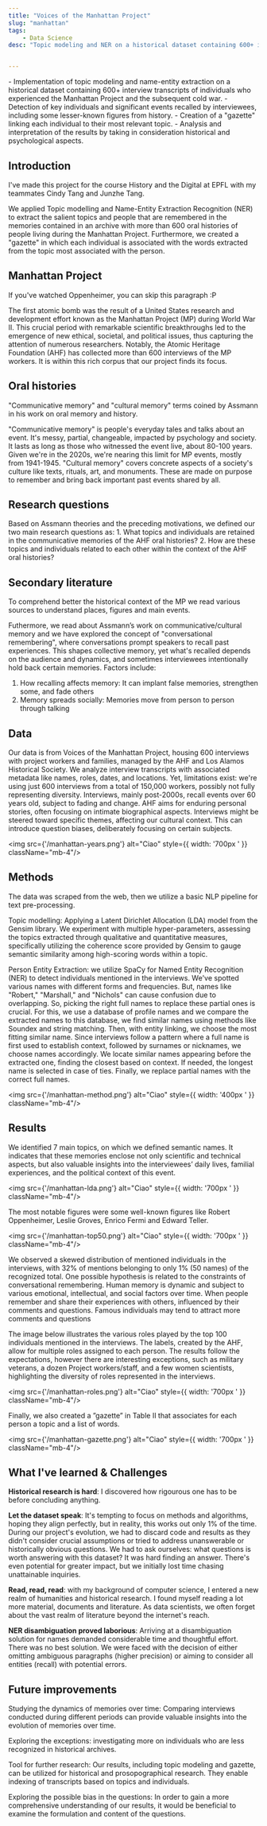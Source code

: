 ```yaml
---
title: "Voices of the Manhattan Project"
slug: "manhattan"
tags:
    - Data Science
desc: "Topic modeling and NER on a historical dataset containing 600+ interview transcripts of individuals who lived through the Manhattan Project. Through our methods, we discovered the individuals and topics most remembered and how they are connected."


---
```



<Summary>
- Implementation of topic modeling and name-entity extraction on a historical dataset containing 600+ interview transcripts of individuals who experienced the Manhattan Project and the subsequent cold war.
- Detection of key individuals and significant events recalled by interviewees, including some lesser-known figures from history.
- Creation of a "gazette" linking each individual to their most relevant topic.
- Analysis and interpretation of the results by taking in consideration historical and psychological aspects.
</Summary>

## Introduction

I've made this project for the course History and the Digital at EPFL with my teammates Cindy Tang and Junzhe Tang.

We applied Topic modelling and Name-Entity Extraction Recognition (NER) to extract the salient topics and people that are remembered in the memories contained in an archive with more than 600 oral histories of people living during the Manhattan Project. 
Furthermore, we created a "gazette" in which each individual is associated with the words extracted from the topic most associated with the person.

## Manhattan Project

If you've watched Oppenheimer, you can skip this paragraph :P 

The first atomic bomb was the result of a United States research and development effort known as the Manhattan Project (MP) during World War II. This crucial period with remarkable scientific breakthroughs led to the emergence of new ethical, societal, and political issues, thus capturing the attention of numerous researchers. Notably, the Atomic Heritage Foundation (AHF) has collected more than 600 interviews of the MP workers. It is within this rich corpus that our project finds its focus.

## Oral histories

"Communicative memory" and "cultural memory" terms coined by Assmann in his work on oral memory and history. 

"Communicative memory" is people's everyday tales and talks about an event. It's messy, partial, changeable, impacted by psychology and society. It lasts as long as those who witnessed the event live, about 80-100 years. Given we're in the 2020s, we're nearing this limit for MP events, mostly from 1941-1945.
"Cultural memory" covers concrete aspects of a society's culture like texts, rituals, art, and monuments. These are made on purpose to remember and bring back important past events shared by all.

## Research questions

Based on Assmann theories and the preceding motivations, we defined our two main research questions as:
    1. What topics and individuals are retained in the communicative memories of the AHF oral histories?
    2. How are these topics and individuals related to each other within the context of the AHF oral histories?

## Secondary literature

To comprehend better the historical context of the MP we read various sources to understand places, figures and main events.

Futhermore, we read about Assmann’s work on communicative/cultural memory and we have explored the concept of "conversational remembering", where conversations prompt speakers to recall past experiences. This shapes collective memory, yet what's recalled depends on the audience and dynamics, and sometimes interviewees intentionally hold back certain memories. Factors include:
1. How recalling affects memory: It can implant false memories, strengthen some, and fade others
2. Memory spreads socially: Memories move from person to person through talking

## Data

Our data is from Voices of the Manhattan Project, housing 600 interviews with project workers and families, managed by the AHF and Los Alamos Historical Society. We analyze interview transcripts with associated metadata like names, roles, dates, and locations. Yet, limitations exist: we're using just 600 interviews from a total of 150,000 workers, possibly not fully representing diversity. Interviews, mainly post-2000s, recall events over 60 years old, subject to fading and change. AHF aims for enduring personal stories, often focusing on intimate biographical aspects. Interviews might be steered toward specific themes, affecting our cultural context. This can introduce question biases, deliberately focusing on certain subjects.

<img src={'/manhattan-years.png'} alt="Ciao"  style={{ width: '700px ' }} className="mb-4"/>

## Methods

The data was scraped from the web, then we utilize a basic NLP pipeline for text pre-processing.

Topic modelling: Applying a Latent Dirichlet Allocation (LDA) model from the Gensim library. We experiment with multiple hyper-parameters, assessing the topics extracted through qualitative and quantitative measures, specifically utilizing the coherence score provided by Gensim to gauge semantic similarity among high-scoring words within a topic.

Person Entity Extraction: we utilize SpaCy for Named Entity Recognition (NER) to detect individuals mentioned in the interviews. We've spotted various names with different forms and frequencies. But, names like "Robert," "Marshall," and "Nichols" can cause confusion due to overlapping. 
So, picking the right full names to replace these partial ones is crucial. For this, we use a database of profile names and we compare the extracted names to this database, we find similar names using methods like Soundex and string matching. Then, with entity linking, we choose the most fitting similar name. Since interviews follow a pattern where a full name is first used to establish context, followed by surnames or nicknames, we choose names accordingly. We locate similar names appearing before the extracted one, finding the closest based on context. If needed, the longest name is selected in case of ties. Finally, we replace partial names with the correct full names.

<img src={'/manhattan-method.png'} alt="Ciao"  style={{ width: '400px ' }} className="mb-4"/>

## Results

We identified 7 main topics, on which we defined semantic names. It indicates that these memories enclose not only scientific and technical aspects, but also valuable insights into the interviewees’ daily lives, familial experiences, and the political context of this event.

<img src={'/manhattan-lda.png'} alt="Ciao"  style={{ width: '700px ' }} className="mb-4"/>

The most notable figures were some well-known figures like Robert Oppenheimer, Leslie Groves, Enrico Fermi and Edward Teller.

<img src={'/manhattan-top50.png'} alt="Ciao"  style={{ width: '700px ' }} className="mb-4"/>

We observed a skewed distribution of mentioned individuals in the interviews, with 32% of mentions belonging to only 1% (50 names) of the recognized total. One possible hypothesis is related to the constraints of conversational remembering. Human memory is dynamic and subject to various emotional, intellectual, and social factors over time. When people remember and share their experiences with others, influenced by their comments and questions. Famous individuals may tend to attract more comments and questions

The image below illustrates the various roles played by the top 100 individuals mentioned in the interviews. The labels, created by the AHF, allow for multiple roles assigned to each person. The results follow the expectations, however there are interesting exceptions, such as military veterans, a dozen Project workers/staff, and a few women scientists, highlighting the diversity of roles represented in the interviews.

<img src={'/manhattan-roles.png'} alt="Ciao"  style={{ width: '700px ' }} className="mb-4"/>

Finally, we also created a ”gazette” in Table II that associates for each person a topic and a list of words.

<img src={'/manhattan-gazette.png'} alt="Ciao"  style={{ width: '700px ' }} className="mb-4"/>

## What I've learned & Challenges

**Historical research is hard**: I discovered how rigourous one has to be before concluding anything. 

**Let the dataset speak**: It's tempting to focus on methods and algorithms, hoping they align perfectly, but in reality, this works out only 1% of the time. During our project's evolution, we had to discard code and results as they didn't consider crucial assumptions or tried to address unanswerable or historically obvious questions. We had to ask ourselves: what questions is worth answering with this dataset? It was hard finding an answer. There's even potential for greater impact, but we initially lost time chasing unattainable inquiries.

**Read, read, read**: with my background of computer science, I entered a new realm of humanities and historical research. 
I found myself reading a lot more material, documents and literature. 
As data scientists, we often forget about the vast realm of literature beyond the internet's reach.

**NER disambiguation proved laborious**: 
Arriving at a disambiguation solution for names demanded considerable time and thoughtful effort. There was no best solution.
We were faced with the decision of either omitting ambiguous paragraphs (higher precision) or aiming to consider all entities (recall) with potential errors.

## Future improvements

Studying the dynamics of memories over time: Comparing interviews conducted during different periods can provide valuable insights into the evolution of memories over time.

Exploring the exceptions: investigating more on individuals who are less recognized in historical archives.

Tool for further research: Our results, including topic modeling and gazette, can be utilized for historical and prosopographical research. They enable indexing of transcripts based on topics and individuals.

Exploring the possible bias in the questions: In order to gain a more comprehensive understanding of our results, it would be beneficial to examine the formulation and content of the questions.